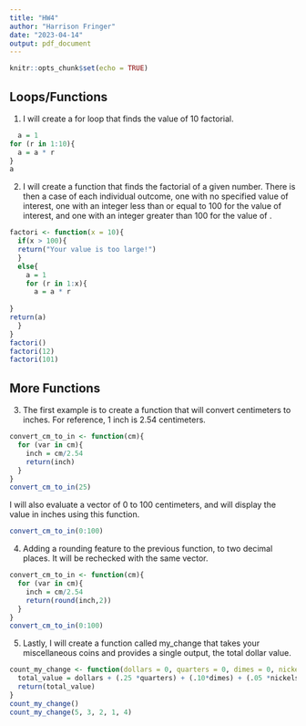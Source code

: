 ---
title: "HW4"
author: "Harrison Fringer"
date: "2023-04-14"
output: pdf_document
---

```{r setup, include=FALSE}
knitr::opts_chunk$set(echo = TRUE)
```

## Loops/Functions

1. I will create a for loop that finds the value of 10 factorial.
```{r}
  a = 1
for (r in 1:10){
  a = a * r
}
a
```
2. I will create a function that finds the factorial of a given number. There is then a case of each individual outcome, one with no specified value of interest, one with an integer less than or equal to 100 for the value of interest, and one with an integer greater than 100 for the value of .
```{r}
factori <- function(x = 10){
  if(x > 100){
  return("Your value is too large!")
  }
  else{
    a = 1
    for (r in 1:x){
      a = a * r
      
} 
return(a)
  }
}
factori()
factori(12)
factori(101)
```


## More Functions

3. The first example is to create a function that will convert centimeters to inches. For reference, 1 inch is 2.54 centimeters.

```{r}
convert_cm_to_in <- function(cm){
  for (var in cm){
    inch = cm/2.54
    return(inch)
  }
}
convert_cm_to_in(25)
```
I will also evaluate a vector of 0 to 100 centimeters, and will display the value in inches using this function.
```{r}
convert_cm_to_in(0:100)
```

4. Adding a rounding feature to the previous function, to two decimal places. It will be rechecked with the same vector.
```{r}
convert_cm_to_in <- function(cm){
  for (var in cm){
    inch = cm/2.54
    return(round(inch,2))
  }
}
convert_cm_to_in(0:100)
```
5. Lastly, I will create a function called my_change that takes your miscellaneous coins and provides a single output, the total dollar value.
```{r}
count_my_change <- function(dollars = 0, quarters = 0, dimes = 0, nickels = 0, pennies = 0){
  total_value = dollars + (.25 *quarters) + (.10*dimes) + (.05 *nickels) + (.01 * pennies)
  return(total_value)
}
count_my_change()
count_my_change(5, 3, 2, 1, 4)
```

